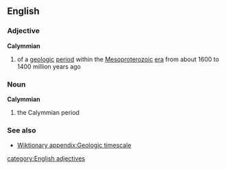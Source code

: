 ==English==
===Adjective===
{{wikipedia}}
'''Calymmian'''
#{{geology}} of a [[geologic]] [[period]] within the [[Mesoproterozoic]] [[era]] from about 1600 to 1400 million years ago

===Noun===
'''Calymmian'''
#{{geology}} the Calymmian period
===See also===
*[[Wiktionary appendix:Geologic timescale]]
[[category:English adjectives]]